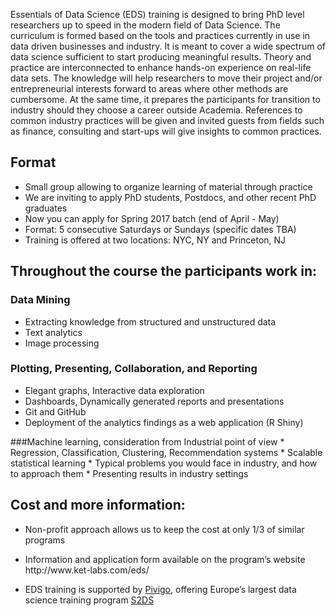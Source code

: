 Essentials of Data Science (EDS) training is designed to bring PhD level researchers up to speed in the modern field of Data Science. The curriculum is formed based on the tools and practices currently in use in data driven businesses and industry. It is meant to cover a wide spectrum of data science sufficient to start producing meaningful results. Theory and practice are interconnected to enhance hands-on experience on real-life data sets. The knowledge will help researchers to move their project and/or entrepreneurial interests forward to areas where other methods are cumbersome. At the same time, it prepares the participants for transition to industry should they choose a career outside Academia. References to common industry practices will be given and invited guests from fields such as finance, consulting and start-ups will give insights to common practices.

## Format

* Small group allowing to organize learning of material through practice
* We are inviting to apply PhD students, Postdocs, and other recent PhD graduates
* Now you can apply for Spring 2017 batch (end of April - May)
* Format: 5 consecutive Saturdays or Sundays (specific dates TBA)
* Training is offered at two locations: NYC, NY and Princeton, NJ


## Throughout the course the participants work in:

### Data Mining
* Extracting knowledge from structured and unstructured data
* Text analytics
* Image processing

### Plotting, Presenting, Collaboration, and Reporting
* Elegant graphs, Interactive data exploration
* Dashboards, Dynamically generated reports and presentations
* Git and GitHub
* Deployment of the analytics findings as a web application (R Shiny)

###Machine learning, consideration from Industrial point of view
* Regression, Classification, Clustering, Recommendation systems
* Scalable statistical learning
* Typical problems you would face in industry, and how to approach them
* Presenting results in industry settings

## Cost and more information: 

* Non-profit approach allows us to keep the cost at only 1/3 of similar programs

* Information and application form available on the program's website 
http://www.ket-labs.com/eds/

* EDS training is supported by [Pivigo](https://www.pivigo.com/), offering Europe’s largest data science training program [S2DS](http://www.s2ds.org/) 


